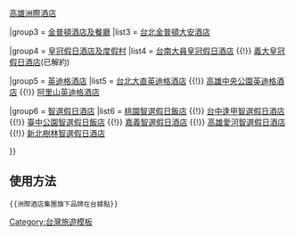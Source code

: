 {{Navbox
|name    = 洲際酒店集團旗下品牌在台據點
|title   = [[洲際酒店集團]]旗下品牌在台據點
|above   = 

|group1  = [[麗晶酒店及度假村]]
|list1   = [[台北晶華酒店]]

|group2  = [[洲際酒店及度假村]]
|list2   = [[台中勤美洲際酒店]] {{!}} [[高雄洲際酒店]]

|group3  = [[金普頓酒店及餐廳]]
|list3   = [[台北金普頓大安酒店]]

|group4  = [[皇冠假日酒店及度假村]]
|list4   = [[台南大員皇冠假日酒店]] {{!}} [[義大皇冠假日酒店]](已解約)

|group5  = [[英迪格酒店]]
|list5   = [[臺北大直英迪格酒店|台北大直英迪格酒店]] {{!}}  [[高雄中央公園英迪格酒店]] {{!}}  [[阿里山英迪格酒店]]

|group6  = [[智選假日酒店]]
|list6   = [[桃園智選假日飯店]] {{!}}  [[台中逢甲智選假日酒店]] {{!}}  [[臺中公園智選假日飯店]] {{!}}  [[嘉義智選假日酒店]] {{!}}  [[高雄愛河智選假日酒店]] {{!}}  [[新北樹林智選假日酒店]]

}}<noinclude>

== 使用方法 ==
<pre>{{洲際酒店集團旗下品牌在台據點}}</pre>

[[Category:台灣旅遊模板]]

</noinclude>